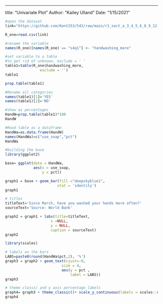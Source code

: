 
---
title: "Univariate Plot"
Author: "Kailey Ulland"
Date: "1/15/2021"


```{r}
#open the dataset 
link="https://github.com/Kent253/543/raw/main/r1_sect_a_3_4_5_6_8_9_12.csv"

R_one=read.csv(link)
```

```{r}
#rename the variable
names(R_one)[names(R_one) == "s4q1"] <- "handwashing_more"
```
```{r}
#set variable to a table
#to get rid of unknown, exclude = ' '
table1=table(R_one$handwashing_more,
                exclude = '')
table1
```
```{r}
prop.table(table1)

```
```{r}
#Rename all categories
names(table1)[1]='YES'
names(table1)[2]='NO'
```
```{r}
#show as percentages
HandW=prop.table(table1)*100
HandW
```
```{r}
#Read table as a dataframe
HandWa=as.data.frame(HandW)
names(HandWa)=c("use_soap","pct")
HandWa
```

```{r}
#building the base
library(ggplot2)

base= ggplot(data = HandWa, 
             aes(x = use_soap,
                 y = pct)) 

```
```{r}
graph1 = base + geom_bar(fill ="deepskyblue1",
                        stat = 'identity') 
graph1
```

```{r}
# titles
titleText='Since March, have you washed your hands more often?'
sourceText='Source: World Bank'

graph2 = graph1 + labs(title=titleText,
                     x =NULL, 
                     y = NULL,
                     caption = sourceText)
graph2
```
```{r}
library(scales)
```
```{r}
# labels on the bars
LABS=paste0(round(HandWa$pct,2), '%')
graph3 = graph2 + geom_text(vjust=-0,
                          size = 4,
                          aes(y = pct ,
                              label = LABS))
graph3

```
```{r}
# theme classic and y axis percentage labels
graph4= graph3 + theme_classic()+ scale_y_continuous(labels = scales::unit_format(suffix = '%'))
graph4
```

